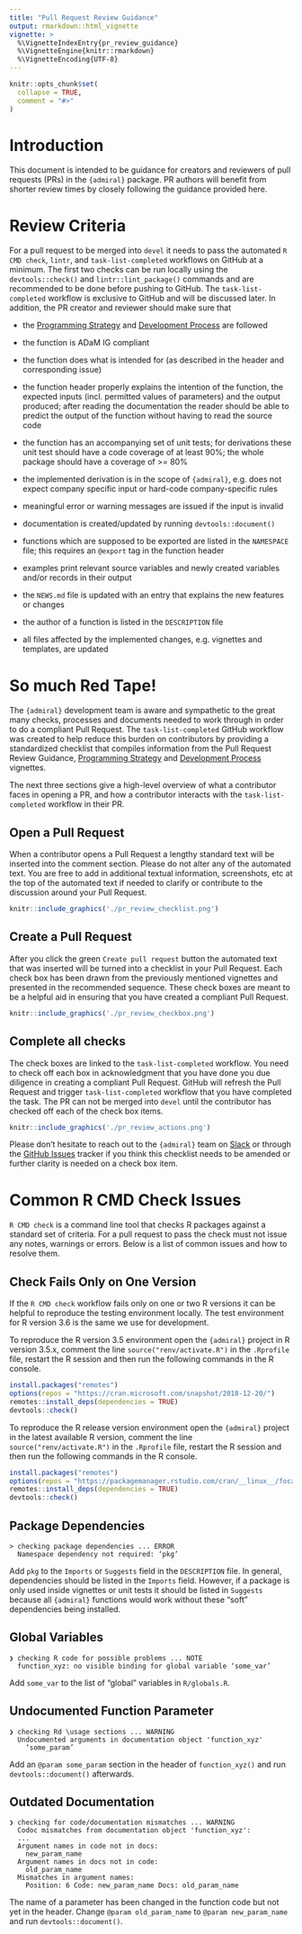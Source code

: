 ```yaml
---
title: "Pull Request Review Guidance"
output: rmarkdown::html_vignette
vignette: >
  %\VignetteIndexEntry{pr_review_guidance}
  %\VignetteEngine{knitr::rmarkdown}
  %\VignetteEncoding{UTF-8}
---
```


```r
knitr::opts_chunk$set(
  collapse = TRUE,
  comment = "#>"
)
```

# Introduction

This document is intended to be guidance for creators and reviewers of pull requests (PRs) in the `{admiral}` package. PR authors will benefit from shorter review times by closely following the guidance provided here.


# Review Criteria

For a pull request to be merged into `devel` it needs to pass the automated `R CMD check`, `lintr`, and `task-list-completed` workflows on GitHub at a minimum. The first two checks can  be run locally using the `devtools::check()` and `lintr::lint_package()` commands and are recommended to be done before pushing to GitHub. The `task-list-completed` workflow is exclusive to GitHub and will be discussed later. In addition, the PR creator and reviewer should make sure that

- the [Programming Strategy](programming_strategy.html) and [Development Process](development_process.html) are followed

- the function is ADaM IG compliant

- the function does what is intended for (as described in the header and corresponding issue)

- the function header properly explains the intention of the function, the expected inputs (incl. permitted values of parameters) and the output produced; after reading the documentation the reader should be able to predict the output of the function without having to read the source code

- the function has an accompanying set of unit tests; for derivations these unit test should have a code coverage of at least 90%; the whole package should have a coverage of >= 80%

- the implemented derivation is in the scope of `{admiral}`, e.g. does not expect company specific input or hard-code company-specific rules

- meaningful error or warning messages are issued if the input is invalid

- documentation is created/updated by running `devtools::document()`

- functions which are supposed to be exported are listed in the `NAMESPACE` file; this requires an `@export` tag in the function header

- examples print relevant source variables and newly created variables and/or records in their output

- the `NEWS.md` file is updated with an entry that explains the new features or changes

- the author of a function is listed in the `DESCRIPTION` file

- all files affected by the implemented changes, e.g. vignettes and templates, are updated


# So much Red Tape!

The `{admiral}` development team is aware and sympathetic to the great many checks, processes and
documents needed to work through in order to do a compliant Pull Request. The `task-list-completed` GitHub
workflow was created to help reduce this burden on contributors by providing a standardized checklist that compiles information from the Pull Request Review Guidance, [Programming Strategy](programming_strategy.html) and [Development Process](development_process.html) vignettes. 

The next three sections give a high-level overview of what a contributor faces in opening a PR, and how a contributor interacts with the `task-list-completed` workflow in their PR.

## Open a Pull Request

When a contributor opens a Pull Request a lengthy standard text will be inserted into the comment section.  Please do not alter any of the automated text. You are free to add in additional textual information, screenshots, etc at the top of the automated text if needed to clarify or contribute to the discussion around your Pull Request. 


```r
knitr::include_graphics('./pr_review_checklist.png')
```

## Create a Pull Request

After you click the green `Create pull request` button the automated text that was inserted will be turned into a checklist in your Pull Request. Each check box has been drawn from the previously mentioned vignettes and presented in the recommended sequence.  These check boxes are meant to be a helpful aid in ensuring that you have created a compliant Pull Request. 

```r
knitr::include_graphics('./pr_review_checkbox.png')
```

## Complete all checks

The check boxes are linked to the `task-list-completed` workflow.  You need to check off each box in acknowledgment that you have done you due diligence in creating a compliant Pull Request. GitHub will refresh the Pull Request and trigger `task-list-completed` workflow that you have completed the task.  The PR can not be merged into `devel` until the contributor has checked off each of the check box items.  

```r
knitr::include_graphics('./pr_review_actions.png')
```

Please don't hesitate to reach out to the `{admiral}` team on [Slack](https://app.slack.com/client/T028PB489D3/C02M8KN8269) or through the [GitHub Issues](https://github.com/pharmaverse/admiral/issues) tracker if you think this checklist needs to be amended or further clarity is needed on a check box item. 


# Common R CMD Check Issues

`R CMD check` is a command line tool that checks R packages against a standard set of criteria. For a pull request to pass the check must not issue any notes, warnings or errors. Below is a list of common issues and how to resolve them.

## Check Fails Only on One Version

If the `R CMD check` workflow fails only on one or two R versions it can be helpful to reproduce the testing environment locally. The test environment for R version 3.6 is the same we use for development.

To reproduce the R version 3.5 environment open the `{admiral}` project in R version 3.5.x, comment the line `source("renv/activate.R")` in the `.Rprofile` file, restart the R session and then run the following commands in the R console.

```r
install.packages("remotes")
options(repos = "https://cran.microsoft.com/snapshot/2018-12-20/")
remotes::install_deps(dependencies = TRUE)
devtools::check()
```

To reproduce the R release version environment open the `{admiral}` project in the latest available R version, comment the line `source("renv/activate.R")` in the `.Rprofile` file, restart the R session and then run the following commands in the R console.

```r
install.packages("remotes")
options(repos = "https://packagemanager.rstudio.com/cran/__linux__/focal/latest")
remotes::install_deps(dependencies = TRUE)
devtools::check()
```

## Package Dependencies

```
> checking package dependencies ... ERROR
  Namespace dependency not required: ‘pkg’
```

Add `pkg` to the `Imports` or `Suggests` field in the `DESCRIPTION` file. In general, dependencies should be listed in the `Imports` field. However, if a package is only used inside vignettes or unit tests it should be listed in `Suggests` because all `{admiral}` functions would work without these "soft" dependencies being installed.

## Global Variables

```
❯ checking R code for possible problems ... NOTE
  function_xyz: no visible binding for global variable ‘some_var’
```

Add `some_var` to the list of "global" variables in `R/globals.R`.

## Undocumented Function Parameter

```
❯ checking Rd \usage sections ... WARNING
  Undocumented arguments in documentation object 'function_xyz'
    ‘some_param’
```

Add an `@param some_param` section in the header of `function_xyz()` and run `devtools::document()` afterwards.

## Outdated Documentation

```
❯ checking for code/documentation mismatches ... WARNING
  Codoc mismatches from documentation object 'function_xyz':
  ...
  Argument names in code not in docs:
    new_param_name
  Argument names in docs not in code:
    old_param_name
  Mismatches in argument names:
    Position: 6 Code: new_param_name Docs: old_param_name
```

The name of a parameter has been changed in the function code but not yet in the header. Change `@param old_param_name` to `@param new_param_name` and run `devtools::document()`.
